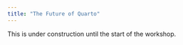 ```yaml
---
title: "The Future of Quarto"
---
```


:::{.callout-warning}
This is under construction until the start of the workshop.
:::

<!-- > Learning goals -->

<!-- ### Topics -->

<!-- ### Exercises -->


